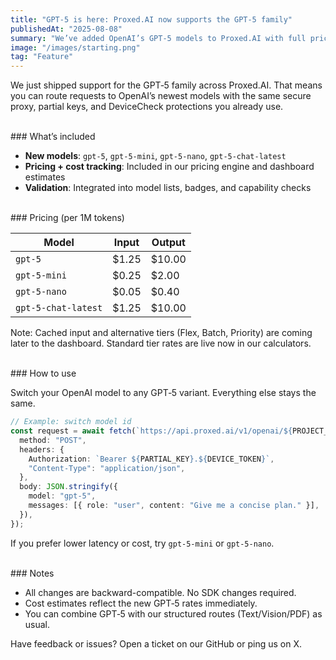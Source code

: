 ```yaml
---
title: "GPT‑5 is here: Proxed.AI now supports the GPT‑5 family"
publishedAt: "2025-08-08"
summary: "We’ve added OpenAI’s GPT‑5 models to Proxed.AI with full pricing, validation, and model selection support."
image: "/images/starting.png"
tag: "Feature"
---
```


We just shipped support for the GPT‑5 family across Proxed.AI. That means you can route requests to OpenAI’s newest models with the same secure proxy, partial keys, and DeviceCheck protections you already use.

<br />
### What’s included

- **New models**: `gpt-5`, `gpt-5-mini`, `gpt-5-nano`, `gpt-5-chat-latest`
- **Pricing + cost tracking**: Included in our pricing engine and dashboard estimates
- **Validation**: Integrated into model lists, badges, and capability checks

<br />
### Pricing (per 1M tokens)

<table>
  <thead>
    <tr>
      <th style={{ textAlign: "left" }}>Model</th>
      <th style={{ textAlign: "right" }}>Input</th>
      <th style={{ textAlign: "right" }}>Output</th>
    </tr>
  </thead>
  <tbody>
    <tr>
      <td><code>gpt-5</code></td>
      <td style={{ textAlign: "right" }}>$1.25</td>
      <td style={{ textAlign: "right" }}>$10.00</td>
    </tr>
    <tr>
      <td><code>gpt-5-mini</code></td>
      <td style={{ textAlign: "right" }}>$0.25</td>
      <td style={{ textAlign: "right" }}>$2.00</td>
    </tr>
    <tr>
      <td><code>gpt-5-nano</code></td>
      <td style={{ textAlign: "right" }}>$0.05</td>
      <td style={{ textAlign: "right" }}>$0.40</td>
    </tr>
    <tr>
      <td><code>gpt-5-chat-latest</code></td>
      <td style={{ textAlign: "right" }}>$1.25</td>
      <td style={{ textAlign: "right" }}>$10.00</td>
    </tr>
  </tbody>
 </table>

Note: Cached input and alternative tiers (Flex, Batch, Priority) are coming later to the dashboard. Standard tier rates are live now in our calculators.

<br />
### How to use

Switch your OpenAI model to any GPT‑5 variant. Everything else stays the same.

```ts
// Example: switch model id
const request = await fetch(`https://api.proxed.ai/v1/openai/${PROJECT_ID}/chat/completions`, {
  method: "POST",
  headers: {
    Authorization: `Bearer ${PARTIAL_KEY}.${DEVICE_TOKEN}`,
    "Content-Type": "application/json",
  },
  body: JSON.stringify({
    model: "gpt-5",
    messages: [{ role: "user", content: "Give me a concise plan." }],
  }),
});
```

If you prefer lower latency or cost, try `gpt-5-mini` or `gpt-5-nano`.

<br />
### Notes

- All changes are backward-compatible. No SDK changes required.
- Cost estimates reflect the new GPT‑5 rates immediately.
- You can combine GPT‑5 with our structured routes (Text/Vision/PDF) as usual.

Have feedback or issues? Open a ticket on our GitHub or ping us on X.


